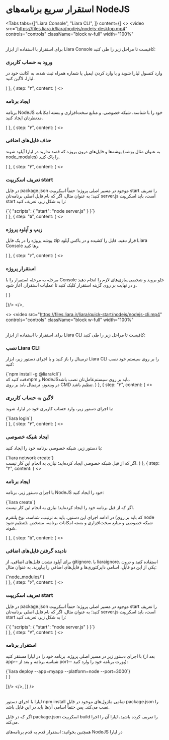 

<Layout>
<Head>
<title>مستندات استقرار سریع برنامه‌های NodeJS - لیارا</title>
</Head>

# استقرار سریع برنامه‌های NodeJS

<Tabs 
  tabs={["Liara Console", "Liara CLI", ]} 
  content={[
  <>
  <video
  src="https://files.liara.ir/liara/nodejs/nodejs-desktop.mp4"
  controls="controls"
  className="block w-full"
  width="100%"
  ></video>
  <br />
  برای استقرار با استفاده از ابزار <Link className="text-[#2196f3] " href="/references/console/about">Liara Console</Link> کافیست تا مراحل زیر را طی کنید:
  <Step  steps={[
{
  step: "۱",
  content: (
  <>
    <h3>ورود به حساب کاربری</h3>   
    <p>وارد <Link className="text-[#2196f3] " href="https://console.liara.ir">کنسول لیارا</Link> شوید و با وارد کردن ایمیل یا شماره همراه ثبت شده، به اکانت خود در لیارا، لاگین کنید.</p>
  </>
  )
  },
  {
  step: "۲",
  content: (
  <>
    <h3>ایجاد برنامه</h3>
    <p>برنامه NodeJS خود را با شناسه، <Link className="text-[#2196f3] " href="../details/private-network">شبکه خصوصی</Link>. و <Link className="text-[#2196f3] " href="../details/plans/about">منابع سخت‌افزاری و بسته امکانات</Link> مدنظرتان ایجاد کنید.</p>
  </>
  )
  },
  {
  step: "۳",
  content: (
  <>
    <h3>حذف فایل‌های اضافی</h3>
    <p>پوشه‌ها و فایل‌های درون پروژه که قصد ندارید در لیارا آپلود شوند (به عنوان مثال پوشه node_modules) را پاک کنید.</p>  
  </>
  )
  },
  {
  step: "۴",
  content: (
  <>
    <h3>تعریف اسکریپت start</h3>
    <p>در فایل <Important>package.json</Important> موجود در مسیر اصلی پروژه؛ حتماً اسکریپت <Important>start</Important> را تعریف کنید؛ به عنوان مثال، اگر که نام فایل اصلی برنامه‌تان <Important>server.js</Important> است، باید اسکریپت start را به شکل زیر، تعریف کنید:</p>
    <div className="h-2" />
    <div dir='ltr'>
    <Highlight className="json">
      {`{
  "scripts": {
    "start": "node server.js"
  }
}`}
    </Highlight>
    </div>
  </>
  )
  },
  {
  step: "۵",
  content: (
  <>
    <h3>زیپ و آپلود پروژه</h3>
    <p>پوشه پروژه را در یک فایل <Important>zip</Important> قرار دهید. فایل را کشیده و در باکس آپلود Liara Console رها کنید.</p>
  </>
  )
  },
  {
  step: "۶",
  content: (
  <>
    <h3>استقرار پروژه</h3>
    <p>مرحله به مرحله استقرار را با Console جلو بروید و شخصی‌سازی‌های لازم را انجام دهید و در نهایت بر روی گزینه استقرار کلیک کنید تا عملیات استقرار، آغاز شود. </p>
  </>
  )
  }

]}/>
  </>,

  <>
  <video
  src="https://files.liara.ir/liara/quick-start/nodejs/nodejs-cli.mp4"
  controls="controls"
  className="block w-full"
  width="100%"
  ></video>
  <br />
  برای استقرار با استفاده از ابزار <Link className="text-[#2196f3] " href="../../../references/cli/about">Liara CLI</Link> کافیست تا مراحل زیر را طی کنید:
  <Step  steps={[
{
  step: "۱",
  content: (
  <>
    <h3>نصب Liara CLI</h3>
    <p>ترمینال را باز کنید و با اجرای دستور زیر، ابزار Liara CLI را بر روی سیستم خود نصب کنید:</p>
    <div dir='ltr'>
      <Highlight className="bash">
        {`npm install -g @liara/cli`}
      </Highlight>
    </div>
    <div className="h-2" />
    <Alert variant="info">دقت کنید که<Link className="text-[#2196f3] " href="https://nodejs.org">npm و NodeJS</Link>باید بر روی سیستم‌عامل‌تان نصب باشد.</Alert>
    <div className="h-2" />
    <Alert variant="warning">در ویندوز، ترمینال باید بر روی CMD تنظیم باشد.</Alert>
  </>
  )
  },
  {
  step: "۲",
  content: (
  <>
    <h3>لاگین به حساب کاربری</h3>
    <p>با اجرای دستور زیر، وارد حساب کاربری خود در لیارا، شوید:</p>
    <div dir='ltr'>
      <Highlight className="bash">
        {`liara login`}
      </Highlight>
    </div>
  </>
  )
  },
  {
  step: "۳",
  content: (
  <>
    <h3>ایجاد شبکه خصوصی</h3>
    <p>با دستور زیر، <Link className="text-[#2196f3] " href="../details/private-network">شبکه خصوصی</Link> برنامه خود را ایجاد کنید:</p>
    <div dir='ltr'>
      <Highlight className="bash">
        {`liara network create`}
      </Highlight>
    </div>
    <div className="h-2" />
    <Alert variant="info">اگر که از قبل شبکه خصوصی ایجاد کرده‌اید؛ نیازی به انجام این کار نیست.</Alert>
  </>
  )
  },
  {
  step: "۴",
  content: (
  <>
    <h3>ایجاد برنامه</h3>
    <p>با اجرای دستور زیر، برنامه NodeJS خود را ایجاد کنید:</p>
    <div dir='ltr'>
    <Highlight className="bash">
      {`liara create`}
    </Highlight>
    </div>
    <div className="h-2" />
    <Alert variant="info">اگر که از قبل برنامه خود را ایجاد کرده‌اید؛ نیازی به انجام این کار نیست.</Alert>
    <p>در ادامه اجرای این دستور، باید به ترتیب، شناسه، نوع پلتفرم (که باید بر روی node تنظیم شود)، شبکه خصوصی و <Link className="text-[#2196f3] " href="../details/plans/about">منابع سخت‌افزاری و بسته امکانات برنامه</Link>، مشخص شوند.</p>
  </>
  )
  },
  {
  step: "۵",
  content: (
  <>
    <h3>نادیده گرفتن فایل‌های اضافی</h3>
    <p>برای آپلود نشدن فایل‌های اضافی، از <Important>gitignore.</Important> یا <Important>liaraignore.</Important> استفاده کنید و درون یکی از این دو فایل، اسامی دایرکتوری‌ها و فایل‌های اضافی را بیاورید. به عنوان مثال:</p>
    <div dir='ltr'>
    <Highlight className="gitignore">
      {`node_modules/`}
    </Highlight>
    </div>
  </>
  )
  },
  {
  step: "۶",
  content: (
  <>
    <h3>تعریف اسکریپت start</h3>
    <p>در فایل <Important>package.json</Important> موجود در مسیر اصلی پروژه؛ حتماً اسکریپت <Important>start</Important> را تعریف کنید؛ به عنوان مثال، اگر که نام فایل اصلی برنامه‌تان <Important>server.js</Important> است، باید اسکریپت start را به شکل زیر، تعریف کنید:</p>
    <div className="h-2" />
    <div dir='ltr'>
    <Highlight className="json">
      {`{
  "scripts": {
    "start": "node server.js"
  }
}`}
    </Highlight>
    </div>
  </>
  )
  },
  {
  step: "۷",
  content: (
  <>
    <h3>استقرار برنامه</h3>
    <p>با اجرای دستور زیر در مسیر اصلی پروژه، برنامه خود را  در لیارا مستقر کنید (بعد از <Important>app--</Important> شناسه برنامه و بعد از <Important>port--</Important> پورت برنامه خود را وارد کنید):</p>
    <div className="h-2" />
    <div dir='ltr'>
    <Highlight className="bash">
      {`liara deploy --app=myapp --platform=node --port=3000`}
    </Highlight>
    </div>
  </>
  )
  }

]}/>
  </>,
]} 
/>

<br/>   
<Alert variant="info">لیارا با اجرای دستور <Important>npm install</Important> تمامی ماژول‌های موجود در فایل <Important>package.json</Important> را نصب می‌کند. پس حتماً اسامی آن‌ها باید در این فایل باشد.</Alert>
<div className="h-1" />

<Alert variant="info">اگر که در فایل <Important>package.json</Important> اسکریپت <Important>build</Important> را تعریف کرده باشید، لیارا آن را اجرا می‌کند.</Alert>
<div className="h-1" />

<Alert variant="success">همچنین بخوانید: <Link className="text-[#2196f3] " href="./how-tos/create-app">استقرار قدم به قدم برنامه‌های NodeJS در لیارا</Link></Alert>
</Layout>